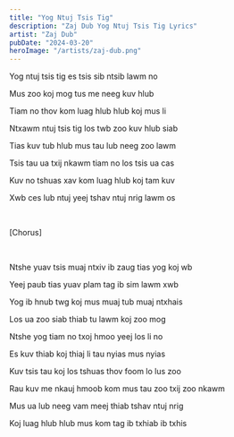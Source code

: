 ```yaml
---
title: "Yog Ntuj Tsis Tig"
description: "Zaj Dub Yog Ntuj Tsis Tig Lyrics"
artist: "Zaj Dub"
pubDate: "2024-03-20"
heroImage: "/artists/zaj-dub.png"
---
```


Yog ntuj tsis tig es tsis sib ntsib lawm no

Mus zoo koj mog tus me neeg kuv hlub

Tiam no thov kom luag hlub hlub koj mus li

Ntxawm ntuj tsis tig los twb zoo kuv hlub siab

Tias kuv tub hlub mus tau lub neeg zoo lawm

Tsis tau ua txij nkawm tiam no los tsis ua cas

Kuv no tshuas xav kom luag hlub koj tam kuv

Xwb ces lub ntuj yeej tshav ntuj nrig lawm os

<br />

[Chorus]

<br />

Ntshe yuav tsis muaj ntxiv ib zaug tias yog koj wb

Yeej paub tias yuav plam tag ib sim lawm xwb

Yog ib hnub twg koj mus muaj tub muaj ntxhais

Los ua zoo siab thiab tu lawm koj zoo mog

Ntshe yog tiam no txoj hmoo yeej los li no

Es kuv thiab koj thiaj li tau nyias mus nyias

Kuv tsis tau koj los tshuas thov foom lo lus zoo

Rau kuv me nkauj hmoob kom mus tau zoo txij zoo nkawm

Mus ua lub neeg vam meej thiab tshav ntuj nrig

Koj luag hlub hlub mus kom tag ib txhiab ib txhis
